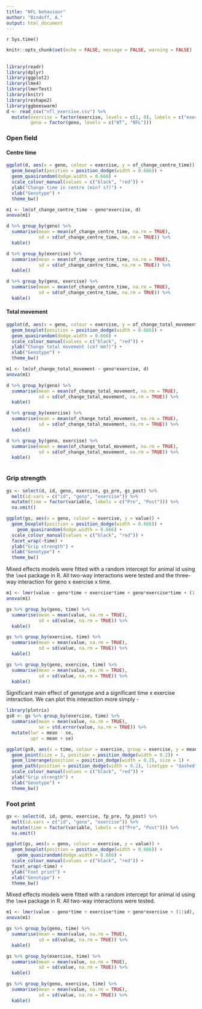 ```yaml
---
title: "NFL behaviour"
author: "Bindoff, A."
output: html_document
---
```


`r Sys.time()`

```r
knitr::opts_chunk$set(echo = FALSE, message = FALSE, warning = FALSE)
```

## {.tabset}

```r
library(readr)
library(dplyr)
library(ggplot2)
library(lme4)
library(lmerTest)
library(knitr)
library(reshape2)
library(ggbeeswarm)
d <- read_csv("nfl_exercise.csv") %>%
  mutate(exercise = factor(exercise, levels = c(1, 0), labels = c("exercise", "no exercise")),
         geno = factor(geno, levels = c("WT", "NFL")))

```

### Open field

#### Centre time

```r
ggplot(d, aes(x = geno, colour = exercise, y = of_change_centre_time)) +
  geom_boxplot(position = position_dodge(width = 0.666)) +
  geom_quasirandom(dodge.width = 0.666) +
  scale_colour_manual(values = c("black", "red")) +
  ylab("Change time in centre (min? s?)") +
  xlab("Genotype") +
  theme_bw()
```

```r
m1 <- lm(of_change_centre_time ~ geno*exercise, d)
anova(m1)

d %>% group_by(geno) %>%
  summarise(mean = mean(of_change_centre_time, na.rm = TRUE),
            sd = sd(of_change_centre_time, na.rm = TRUE)) %>%
  kable()

d %>% group_by(exercise) %>%
  summarise(mean = mean(of_change_centre_time, na.rm = TRUE),
            sd = sd(of_change_centre_time, na.rm = TRUE)) %>%
  kable()

d %>% group_by(geno, exercise) %>%
  summarise(mean = mean(of_change_centre_time, na.rm = TRUE),
            sd = sd(of_change_centre_time, na.rm = TRUE)) %>%
  kable()
```

#### Total movement

```r
ggplot(d, aes(x = geno, colour = exercise, y = of_change_total_movement)) +
  geom_boxplot(position = position_dodge(width = 0.666)) +
  geom_quasirandom(dodge.width = 0.666) +
  scale_colour_manual(values = c("black", "red")) +
  ylab("Change total movement (cm? mm?)") +
  xlab("Genotype") +
  theme_bw()
```

```r
m1 <- lm(of_change_total_movement ~ geno*exercise, d)
anova(m1)

d %>% group_by(geno) %>%
  summarise(mean = mean(of_change_total_movement, na.rm = TRUE),
            sd = sd(of_change_total_movement, na.rm = TRUE)) %>%
  kable()

d %>% group_by(exercise) %>%
  summarise(mean = mean(of_change_total_movement, na.rm = TRUE),
            sd = sd(of_change_total_movement, na.rm = TRUE)) %>%
  kable()

d %>% group_by(geno, exercise) %>%
  summarise(mean = mean(of_change_total_movement, na.rm = TRUE),
            sd = sd(of_change_total_movement, na.rm = TRUE)) %>%
  kable()



```


### Grip strength

```r
gs <- select(d, id, geno, exercise, gs_pre, gs_post) %>%
  melt(id.vars = c("id", "geno", "exercise")) %>%
  mutate(time = factor(variable, labels = c("Pre", "Post"))) %>%
  na.omit()

ggplot(gs, aes(x = geno, colour = exercise, y = value)) +
  geom_boxplot(position = position_dodge(width = 0.666)) +
    geom_quasirandom(dodge.width = 0.666) +
  scale_colour_manual(values = c("black", "red")) +
  facet_wrap(~time) +
  ylab("Grip strength") +
  xlab("Genotype") +
  theme_bw()
```

Mixed effects models were fitted with a random intercept for animal id using the `lme4` package in R. All two-way interactions were tested and the three-way interaction for geno x exercise x time.  

```r
m1 <- lmer(value ~ geno*time + exercise*time + geno*exercise*time + (1|id), gs)
anova(m1)

gs %>% group_by(geno, time) %>%
  summarise(mean = mean(value, na.rm = TRUE),
            sd = sd(value, na.rm = TRUE)) %>%
  kable()

gs %>% group_by(exercise, time) %>%
  summarise(mean = mean(value, na.rm = TRUE),
            sd = sd(value, na.rm = TRUE)) %>%
  kable()

gs %>% group_by(geno, exercise, time) %>%
  summarise(mean = mean(value, na.rm = TRUE),
            sd = sd(value, na.rm = TRUE)) %>%
  kable()
```

Significant main effect of genotype and a significant time x exercise interaction.  We can plot this interaction more simply -   

```r
library(plotrix)
gs0 <- gs %>% group_by(exercise, time) %>%
  summarise(mean = mean(value, na.rm = TRUE),
            se = std.error(value, na.rm = TRUE)) %>%
  mutate(lwr = mean - se,
         upr = mean + se)

ggplot(gs0, aes(x = time, colour = exercise, group = exercise, y = mean, ymin = lwr, ymax = upr)) +
  geom_point(size = 3, position = position_dodge(width = 0.2)) +
  geom_linerange(position = position_dodge(width = 0.2), size = 1) +
  geom_path(position = position_dodge(width = 0.2), linetype = "dashed", size = 1) +
  scale_colour_manual(values = c("black", "red")) +
  ylab("Grip strength") +
  xlab("Genotype") +
  theme_bw()

```

### Foot print

```r
gs <- select(d, id, geno, exercise, fp_pre, fp_post) %>%
  melt(id.vars = c("id", "geno", "exercise")) %>%
  mutate(time = factor(variable, labels = c("Pre", "Post"))) %>%
  na.omit()

ggplot(gs, aes(x = geno, colour = exercise, y = value)) +
  geom_boxplot(position = position_dodge(width = 0.666)) +
    geom_quasirandom(dodge.width = 0.666) +
  scale_colour_manual(values = c("black", "red")) +
  facet_wrap(~time) +
  ylab("Foot print") +
  xlab("Genotype") +
  theme_bw()
```

Mixed effects models were fitted with a random intercept for animal id using the `lme4` package in R. All two-way interactions were tested.  

```r
m1 <- lmer(value ~ geno*time + exercise*time + geno*exercise + (1|id), gs)
anova(m1)

gs %>% group_by(geno, time) %>%
  summarise(mean = mean(value, na.rm = TRUE),
            sd = sd(value, na.rm = TRUE)) %>%
  kable()

gs %>% group_by(exercise, time) %>%
  summarise(mean = mean(value, na.rm = TRUE),
            sd = sd(value, na.rm = TRUE)) %>%
  kable()

gs %>% group_by(geno, exercise, time) %>%
  summarise(mean = mean(value, na.rm = TRUE),
            sd = sd(value, na.rm = TRUE)) %>%
  kable()
```
